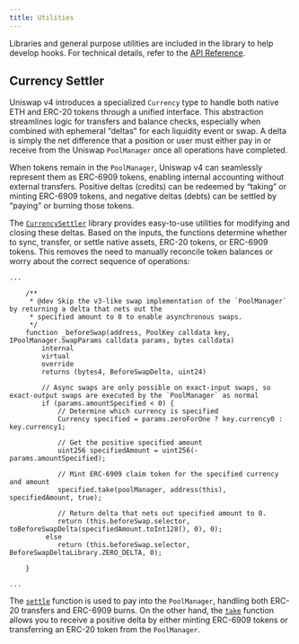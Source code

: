 ```yaml
---
title: Utilities
---
```


Libraries and general purpose utilities are included in the library to help develop hooks. For technical details, refer to the [API Reference](contracts/v5.x/api/utils.mdx).

## Currency Settler

Uniswap v4 introduces a specialized `Currency` type to handle both native ETH and ERC-20 tokens through a unified interface. This abstraction streamlines logic for transfers and balance checks, especially when combined with ephemeral “deltas” for each liquidity event or swap. A delta is simply the net difference that a position or user must either pay in or receive from the Uniswap `PoolManager` once all operations have completed.

When tokens remain in the `PoolManager`, Uniswap v4 can seamlessly represent them as ERC-6909 tokens, enabling internal accounting without external transfers. Positive deltas (credits) can be redeemed by “taking” or minting ERC-6909 tokens, and negative deltas (debts) can be settled by “paying” or burning those tokens.

The [`CurrencySettler`](contracts/v5.x/api/utils.mdx#CurrencySettler) library provides easy-to-use utilities for modifying and closing these deltas. Based on the inputs, the functions determine whether to sync, transfer, or settle native assets, ERC-20 tokens, or ERC-6909 tokens. This removes the need to manually reconcile token balances or worry about the correct sequence of operations:

```solidity
...

    /**
     * @dev Skip the v3-like swap implementation of the `PoolManager` by returning a delta that nets out the
     * specified amount to 0 to enable asynchronous swaps.
     */
    function _beforeSwap(address, PoolKey calldata key, IPoolManager.SwapParams calldata params, bytes calldata)
        internal
        virtual
        override
        returns (bytes4, BeforeSwapDelta, uint24)
    
        // Async swaps are only possible on exact-input swaps, so exact-output swaps are executed by the `PoolManager` as normal
        if (params.amountSpecified < 0) {
            // Determine which currency is specified
            Currency specified = params.zeroForOne ? key.currency0 : key.currency1;

            // Get the positive specified amount
            uint256 specifiedAmount = uint256(-params.amountSpecified);

            // Mint ERC-6909 claim token for the specified currency and amount
            specified.take(poolManager, address(this), specifiedAmount, true);

            // Return delta that nets out specified amount to 0.
            return (this.beforeSwap.selector, toBeforeSwapDelta(specifiedAmount.toInt128(), 0), 0);
         else 
            return (this.beforeSwap.selector, BeforeSwapDeltaLibrary.ZERO_DELTA, 0);
        
    }

...
```

The [`settle`](contracts/v5.x/api/utils.mdx#CurrencySettler-settle-Currency-contract-IPoolManager-address-uint256-bool-) function is used to pay into the `PoolManager`, handling both ERC-20 transfers and ERC-6909 burns. On the other hand, the [`take`](contracts/v5.x/api/utils.mdx#CurrencySettler-take-Currency-contract-IPoolManager-address-uint256-bool-) function allows you to receive a positive delta by either minting ERC-6909 tokens or transferring an ERC-20 token from the `PoolManager`.
